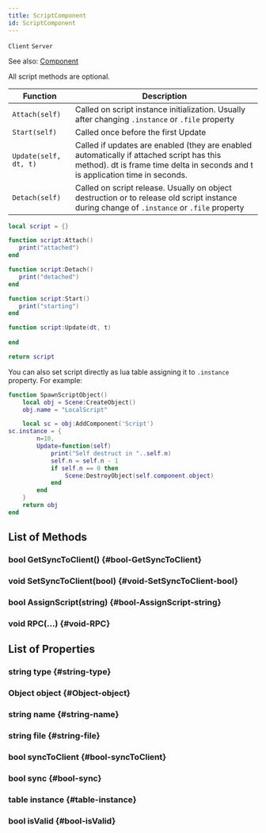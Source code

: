 ```yaml
---
title: ScriptComponent
id: ScriptComponent
---
```

`Client`
`Server`

See also: [Component](Component)

All script methods are optional.

| Function | Description |
| - | - |
| `Attach(self)` | Called on script instance initialization. Usually after changing `.instance` or `.file` property |
| `Start(self)` | Called once before the first Update |
| `Update(self, dt, t)` | Called if updates are enabled (they are enabled automatically if attached script has this method). dt is frame time delta in seconds and t is application time in seconds. |
| `Detach(self)` | Called on script release. Usually on object destruction or to release old script instance during change of `.instance` or `.file` property |


```lua title="component.lua"
local script = {}

function script:Attach()
   print("attached") 
end

function script:Detach()
   print("detached") 
end

function script:Start()
   print("starting") 
end

function script:Update(dt, t)
   
end

return script
```


You can also set script directly as lua table assigning it to `.instance` property. For example:

```lua
function SpawnScriptObject()
	local obj = Scene:CreateObject()
	obj.name = "LocalScript"

	local sc = obj:AddComponent('Script')
sc.instance = {
		n=10,
		Update=function(self)
			print("Self destruct in "..self.n)
			self.n = self.n - 1
			if self.n == 0 then
				Scene:DestroyObject(self.component.object)
			end
		end
	}	
	return obj	
end
```

## List of Methods

### bool GetSyncToClient() {#bool-GetSyncToClient}

### void SetSyncToClient(bool) {#void-SetSyncToClient-bool}

### bool AssignScript(string) {#bool-AssignScript-string}

### void RPC(...) {#void-RPC}

## List of Properties

### string type {#string-type}

### Object object {#Object-object}

### string name {#string-name}

### string file {#string-file}

### bool syncToClient {#bool-syncToClient}

### bool sync {#bool-sync}

### table instance {#table-instance}

### bool isValid {#bool-isValid}

